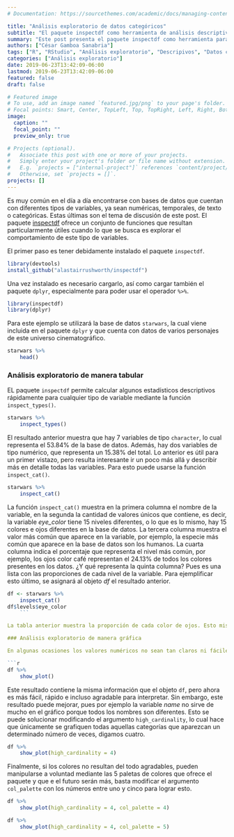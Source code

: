 ```yaml
---
# Documentation: https://sourcethemes.com/academic/docs/managing-content/

title: "Análisis exploratorio de datos categóricos"
subtitle: "El paquete inspectdf como herramienta de análisis descriptivo"
summary: "Este post presenta el paquete inspectdf como herramienta para el análisis exploratorio de datos categóricos"
authors: ["César Gamboa Sanabria"]
tags: ["R", "RStudio", "Análisis exploratorio", "Descripivos", "Datos categóricos"]
categories: ["Análisis exploratorio"]
date: 2019-06-23T13:42:09-06:00
lastmod: 2019-06-23T13:42:09-06:00
featured: false
draft: false

# Featured image
# To use, add an image named `featured.jpg/png` to your page's folder.
# Focal points: Smart, Center, TopLeft, Top, TopRight, Left, Right, BottomLeft, Bottom, BottomRight.
image:
  caption: ""
  focal_point: ""
  preview_only: true

# Projects (optional).
#   Associate this post with one or more of your projects.
#   Simply enter your project's folder or file name without extension.
#   E.g. `projects = ["internal-project"]` references `content/project/deep-learning/index.md`.
#   Otherwise, set `projects = []`.
projects: []
---
```


Es muy común en el día a día encontrarse con bases de datos que cuentan con diferentes tipos de variables, ya sean numéricas, temporales, de texto o categóricas. Estas últimas son el tema de discusión de este post. El paquete [inspectdf](https://github.com/alastairrushworth/inspectdf) ofrece un conjunto de funciones que resultan particularmente útiles cuando lo que se busca es explorar el comportamiento de este tipo de variables.

El primer paso es tener debidamente instalado el paquete `inspectdf`.

```r
library(devtools)
install_github("alastairrushworth/inspectdf")
```

Una vez instalado es necesario cargarlo, así como cargar también el paquete `dplyr`, especialmente para poder usar el operador `%>%`.

```r
library(inspectdf)
library(dplyr)
```

Para este ejemplo se utilizará la base de datos `starwars`, la cual viene incluida en el paquete `dplyr` y que cuenta con datos de varios personajes de este universo cinematográfico.

```r
starwars %>% 
    head()
```

### Análisis exploratorio de manera tabular

EL paquete `inspectdf` permite calcular algunos estadísticos descriptivos rápidamente para cualquier tipo de variable mediante la función `inspect_types()`.

```r
starwars %>% 
    inspect_types()
```

El resultado anterior muestra que hay 7 variables de tipo `character`, lo cual representa el 53.84% de la base de datos. Además, hay dos variables de tipo numérico, que representa un 15.38% del total. Lo anterior es útil para un primer vistazo, pero resulta interesante ir un poco más allá y describir más en detalle todas las variables. Para esto puede usarse la función `inspect_cat()`.

```r
starwars %>% 
    inspect_cat()
```

La función `inspect_cat()` muestra en la primera columna el nombre de la variable, en la segunda la cantidad de valores únicos que contiene, es decir, la variable *eye_color* tiene 15 niveles diferentes, o lo que es lo mismo, hay 15 colores e ojos diferentes en la base de datos. La tercera columna muestra el valor más común que aparece en la variable, por ejemplo, la especie más común que aparece en la base de datos son los humanos. La cuarta columna indica el porcentaje que representa el nivel más común, por ejemplo, los ojos color café representan el 24.13% de todos los colores presentes en los datos. ¿Y qué representa la quinta columna? Pues es una lista con las proporciones de cada nivel de la variable. Para ejemplificar esto último, se asignará al objeto *df* el resultado anterior.

```r
df <- starwars %>% 
    inspect_cat()
df$levels$eye_color
    ```

La tabla anterior muestra la proporción de cada color de ojos. Esto mismo se aplica a cualquiera de las otras variables.

### Análisis exploratorio de manera gráfica

En algunas ocasiones los valores numéricos no sean tan claros ni fáciles de interpretar, ya sea por a cantidad de datos o bien por cuestiones de comodidad. El paquete `inspectdf` también permite hacer análisis exploratorio de manera gráfica

```r
df %>% 
    show_plot()
```

Este resultado contiene la misma información que el objeto `df`, pero ahora es más fácil, rápido e incluso agradable para interpretar. Sin embargo, este resultado puede mejorar, pues por ejemplo la variable *name* no sirve de mucho en el gráfico porque todos los nombres son diferentes. Esto se puede solucionar modificando el argumento `high_cardinality`, lo cual hace que únicamente se grafiquen todas aquellas categorías que aparezcan un determinado número de veces, digamos cuatro.

```r
df %>% 
    show_plot(high_cardinality = 4)
```

Finalmente, si los colores no resultan del todo agradables, pueden manipularse a voluntad mediante las 5 paletas de colores que ofrece el paquete y que e el futuro serán más, basta modificar el argumento `col_palette` con los números entre uno y cinco para lograr esto.

```r
df %>% 
    show_plot(high_cardinality = 4, col_palette = 4)

df %>% 
    show_plot(high_cardinality = 4, col_palette = 5)
```

